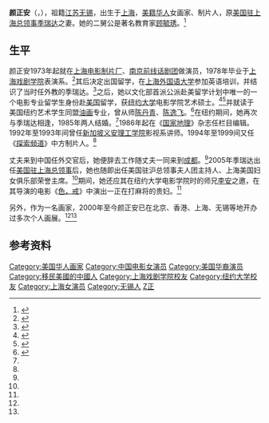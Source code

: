 '''颜正安'''（{{lang|en|Ann Yen}}，{{bd|1957年}}），祖籍[[江苏|江苏]][[无锡|无锡]]，出生于[[上海|上海]]，[[美籍华人|美籍华人]]女画家、制片人，原[[美国驻上海总领事|美国驻上海总领事]][[季瑞达|季瑞达]]之妻。她的二舅公是著名教育家[[顾毓琇|顾毓琇]]。<ref name="thmz">{{cite web|url=http://html.thmz.com/col82/2010/yza/|title=走近著名画家颜正安|publisher=太湖明珠网|access-date=2010-11-28|archive-url=https://web.archive.org/web/20110607022110/http://html.thmz.com/col82/2010/yza/|archive-date=2011-06-07|dead-url=yes}}</ref>

==生平==
颜正安1973年起就在[[上海电影制片厂|上海电影制片厂]]、[[南京前线话剧团|南京前线话剧团]]做演员，1978年毕业于[[上海戏剧学院|上海戏剧学院]]表演系。<ref name="shysj">{{cite journal|title=“绘画是一种瘾”——记上海美国妇女俱乐部荣誉主席颜正安|author=薛晓雁|journal=《上海艺术家》2008年第3期}}</ref>其后决定出国留学，在[[上海外国语大学|上海外国语大学]]参加英语培训，并结识了当时任外教的季瑞达。<ref name="xh">{{cite web|url=http://www.sh.xinhuanet.com/2006-11/13/content_8495996.htm|title=上海女画家颜正安和美国丈夫的浪漫生活|publisher=新华网上海频道|author=宋铮|date=2006-11-13|deadurl=yes|archiveurl=https://web.archive.org/web/20121212010749/http://www.sh.xinhuanet.com/2006-11/13/content_8495996.htm|archivedate=2012-12-12}}</ref>之后，她以文化部首派公派赴美留学计划中唯一的一个电影专业留学生身份赴[[美国|美国]]留学，获[[纽约大学|纽约大学]]电影学院艺术硕士。<ref name="shfc">{{cite journal|title=颜正安：一辈子与一瞬间|author=胡凌红|journal=《上海风采》2008年8期}}</ref><ref>{{cite web|url=http://wenhua.thmz.com/col51/2010/04/2010-04-14739160.html|title=颜正安个人简介|publisher=太湖明珠网|deadurl=yes|archiveurl=https://web.archive.org/web/20110522174312/http://wenhua.thmz.com/col51/2010/04/2010-04-14739160.html|archivedate=2011-05-22}}</ref>并就读于美国纽约艺术学生同盟[[油画|油画]]专业，曾从师[[陈丹青|陈丹青]]、[[陈逸飞|陈逸飞]]。<ref name="ydh">{{cite web|url=http://www1.thmz.com/2008/boss/wenzhang27/no27_2.html|title=前外交官夫人颜正安：无锡是我永远的乡愁|publisher=太湖明珠网|author=杨东红}}</ref>在纽约期间，她再次与季瑞达相逢，1985年两人结婚。<ref name="xh" />1986年起在《[[国家地理|国家地理]]》杂志任栏目编辑。1992年至1993年间曾任[[新加坡|新加坡]][[义安理工学院|义安理工学院]]影视系讲师。1994年至1999间又任《[[探索频道|探索频道]]》中方制片人。<ref name="shysj" />

丈夫来到中国任外交官后，她便辞去工作随丈夫一同来到[[成都|成都]]。<ref name="shfc" />2005年季瑞达出任[[美国驻上海总领事|美国驻上海总领事]]后，她也随即出任美国驻沪总领事夫人团主持人、上海美国妇女俱乐部荣誉主席。<ref name="shysj" />期间，她还应其在纽约大学电影学院时的师兄[[李安|李安]]之邀，在其导演的电影《[[色，戒_(电影)|色，戒]]》中演出一正在打麻将的贵妇。<ref name="ydh" />

另外，作为一名画家，2000年至今颜正安已在北京、香港、上海、无锡等地开办过多次个人画展。<ref name="shysj" /><ref name="thmz" />

== 参考资料 ==
{{reflist}}

{{DEFAULTSORT:Yan颜}}
[[Category:美国华人画家|Category:美国华人画家]]
[[Category:中国电影女演员|Category:中国电影女演员]]
[[Category:美国华裔演员|Category:美国华裔演员]]
[[Category:移民美國的中國人|Category:移民美國的中國人]]
[[Category:上海戏剧学院校友|Category:上海戏剧学院校友]]
[[Category:纽约大学校友|Category:纽约大学校友]]
[[Category:上海女演员|Category:上海女演员]]
[[Category:无锡人|Category:无锡人]]
[[Category:颜姓|Z正]]